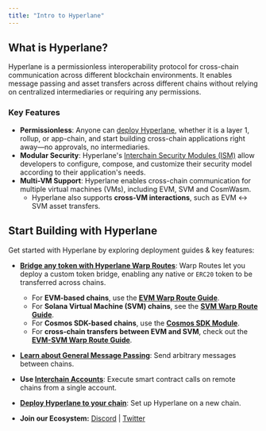 ```yaml
---
title: "Intro to Hyperlane"
---
```


## What is Hyperlane?[​](#what-is-hyperlane "Direct link to What is Hyperlane?")

Hyperlane is a permissionless interoperability protocol for cross-chain communication across different blockchain environments. It enables message passing and asset transfers across different chains without relying on centralized intermediaries or requiring any permissions.

### Key Features[​](#key-features "Direct link to Key Features")

- **Permissionless**: Anyone can [deploy Hyperlane](https://docs.hyperlane.xyz/docs/guides/chains/deploy-hyperlane), whether it is a layer 1, rollup, or app-chain, and start building cross-chain applications right away—no approvals, no intermediaries.
- **Modular Security**: Hyperlane's [Interchain Security Modules (ISM)](https://docs.hyperlane.xyz/docs/protocol/ISM/modular-security) allow developers to configure, compose, and customize their security model according to their application's needs.
- **Multi-VM Support**: Hyperlane enables cross-chain communication for multiple virtual machines (VMs), including EVM, SVM and CosmWasm.
  - Hyperlane also supports **cross-VM interactions**, such as EVM ↔ SVM asset transfers.

## Start Building with Hyperlane[​](#start-building-with-hyperlane "Direct link to Start Building with Hyperlane")

Get started with Hyperlane by exploring deployment guides & key features:

- **[Bridge any token with Hyperlane Warp Routes](/docs/guides/quickstart/deploy-warp-route)**: Warp Routes let you deploy a custom token bridge, enabling any native or `ERC20` token to be transferred across chains.

  - For **EVM-based chains**, use the **[EVM Warp Route Guide](/docs/guides/quickstart/deploy-warp-route)**.
  - For **Solana Virtual Machine (SVM) chains**, see the **[SVM Warp Route Guide](/docs/guides/warp-routes/svm/svm-warp-route-guide)**.
  - For **Cosmos SDK-based chains**, use the **[Cosmos SDK Module](docs/alt-vm-implementations/cosmos-sdk)**.
  - For **cross-chain transfers between EVM and SVM**, check out the **[EVM-SVM Warp Route Guide](/docs/guides/warp-routes/evm-svm-warp-route-guide)**.

- **[Learn about General Message Passing](/docs/reference/messaging/send)**: Send arbitrary messages between chains.

- **Use [Interchain Accounts](https://docs.hyperlane.xyzdocs/applications/interchain-account)**: Execute smart contract calls on remote chains from a single account.

- **[Deploy Hyperlane to your chain](/docs/guides/chains/deploy-hyperlane)**: Set up Hyperlane on a new chain.

- **Join our Ecosystem:** [Discord](https://discord.com/invite/hyperlane) | [Twitter](https://x.com/hyperlane)
